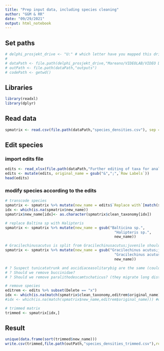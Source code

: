 ```yaml
---
title: "Prep input data, including species cleaning"
author: "GGM & RR"
date: "09/29/2021"
output: html_notebook
---
```


## Set paths
```r
# delphi_prosjekt_drive <- "U:" # which letter have you mapped this drive to?
# 
# dataPath <- file.path(delphi_prosjekt_drive,"Mareano/VIDEOLAB/VIDEO DATA/200m_scale_species_by_sample/Data_Delivery_2021")
# outPath <- file.path(dataPath,"outputs")
# codePath <- getwd()
```

## Libraries
```r
library(readxl)
library(dplyr)
```

## Read data
```r
spmatrix <- read.csv(file.path(dataPath,"species_densities.csv"), sep ="|")
```

## Edit species
### import edits file
```r
edits <- read_xlsx(file.path(dataPath,"Further editing of taxa for analyses.xlsx"))
edits <- mutate(edits, original_name = gsub("&",";",`Row Labels`))
head(edits)
```

### modify species according to the edits
```r
# transcode species
spmatrix <- spmatrix %>% mutate(new_name = edits$`Replace with`[match(spmatrix$clean_taxonomy,edits$original_name)])
idx <- which(is.na(spmatrix$new_name))
spmatrix$new_name[idx]<- as.character(spmatrix$clean_taxonomy[idx])

# replace Baltina sp with Halipteris
spmatrix <- spmatrix %>% mutate(new_name = gsub("Balticina sp.",
                                                  "Halipteris sp.",
                                                  new_name))

# Gracilechinusacutus is split from Gracilechinusacutus;juvenile should we keep split?
spmatrix <- spmatrix %>% mutate(new_name = gsub("Gracilechinus acutus;juvenile",
                                                  "Gracilechinus acutus",
                                                  new_name))

# ?	Suspect tunicatatrunk and ascidiaceasolitarybig are the same (could leave split, Pål to decide?)
# ?	Should we remove buccinidae?
# ?	Should we remove paralithodescamtschaticus? (they migrate long distances so are not associated with any particular habitat)

# remove species
editrem <- edits %>% subset(Delete == "x")
idx <- which(is.na(match(spmatrix$clean_taxonomy,editrem$original_name)))
#idx <- which(is.na(match(spmatrix$new_name,editrem$original_name))) #or this?

# trimmed matrix
trimmed <- spmatrix[idx,]
```


## Result
```r
unique(data.frame(sort(trimmed$new_name)))
write.csv(trimmed,file.path(outPath,"species_densities_trimmed.csv"),row.names = FALSE)
```

